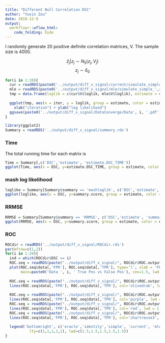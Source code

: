 ```yaml
---
title: "Different Null Correlation DSC"
author: "Yuxin Zou"
date: 2018-12-9
output: 
  workflowr::wflow_html:
    code_folding: hide
---
```


I randomly generate 20 positive definite correlation matrices, V. The sample size is 4000.

$$
\hat{z}_j|z_j \sim N_{5}(z_j, V_j)
$$
$$
z_j \sim \delta_{0}
$$

```r
for(i in 1:20){
  cur = readRDS(paste0('../output/diff_v_signal/current/simulate_simple_',i,'_current_1.rds'))
  mle = readRDS(paste0('../output/diff_v_signal/mle/simulate_simple_',i,'_mle_1.rds'))
  tmp = data.frame(loglik = c(cur$V$loglik, mle$V$loglik), estimate = c(rep('current', length(cur$V$loglik)), rep('mle', length(mle$V$loglik))), iter = c(1:length(cur$V$loglik), 1:length(mle$V$loglik)))
  
  ggplot(tmp, aes(x = iter, y = loglik, group = estimate, color = estimate)) + geom_line() + ggtitle(paste0("Data ", i)) +
    xlab("iteration") + ylab("log likelihood")
  ggsave(paste0('../output/diff_v_signal/DataConverge/Data', i, '.pdf'))
}
```

```r
library(ggplot2)
Summary = readRDS('../output/diff_v_signal/summary.rds')
```

### Time

The total running time for each matrix is
```r
Time = Summary[,c('DSC','estimate', 'estimate.DSC_TIME')]
ggplot(Time, aes(x = DSC, y=estimate.DSC_TIME, group = estimate, color = estimate)) + geom_line()
```


### mash log likelihood

```r
loglike = Summary[Summary$summary == 'mashloglik', c('DSC','estimate', 'summary.score', 'summary')]
ggplot(loglike, aes(x = DSC, y=summary.score, group = estimate, color = estimate)) + geom_line()
```

### RRMSE

```r
RRMSE = Summary[Summary$summary == 'RRMSE', c('DSC','estimate', 'summary.score', 'summary')]
ggplot(RRMSE, aes(x = DSC, y=summary.score, group = estimate, color = estimate)) + geom_line()
```

### ROC

```r
ROCdir = readRDS('../output/diff_v_signal/ROCdir.rds')
par(mfrow=c(1,2))
for(i in 1:20){
  ind = which(ROCdir$DSC == i)
  ROC.seq = readRDS(paste("../output/diff_v_signal/", ROCdir$ROC.output.file[ind[1]], '.rds', sep=""))
  plot(ROC.seq$data[,'FPR'], ROC.seq$data[,'TPR'], type='l', xlab = 'FPR', ylab='TPR',
       main=paste0('Data ', i, ' True Pos vs False Pos'), cex=1.5, lwd = 1.5, col = 'cyan')
  
  ROC.seq = readRDS(paste("../output/diff_v_signal/", ROCdir$ROC.output.file[ind[2]], '.rds', sep=""))
  lines(ROC.seq$data[,'FPR'], ROC.seq$data[,'TPR'], col='olivedrab', lwd = 1.5)
  
  ROC.seq = readRDS(paste("../output/diff_v_signal/", ROCdir$ROC.output.file[ind[3]], '.rds', sep=""))
  lines(ROC.seq$data[,'FPR'], ROC.seq$data[,'TPR'], col='purple', lwd = 1.5)
  ROC.seq = readRDS(paste("../output/diff_v_signal/", ROCdir$ROC.output.file[ind[4]], '.rds', sep=""))
  lines(ROC.seq$data[,'FPR'], ROC.seq$data[,'TPR'], col='red', lwd = 1.5)
  ROC.seq = readRDS(paste("../output/diff_v_signal/", ROCdir$ROC.output.file[ind[5]], '.rds', sep=""))
  lines(ROC.seq$data[,'FPR'], ROC.seq$data[,'TPR'], col='chartreuse3', lwd = 1.5)
  
  legend('bottomright', c('oracle','identity','simple', 'current', 'mle'),col=c('cyan','olivedrab','purple','red','chartreuse3'),
           lty=c(1,1,1,1,1), lwd=c(1.5,1.5,1.5,1.5,1.5))
}
```

